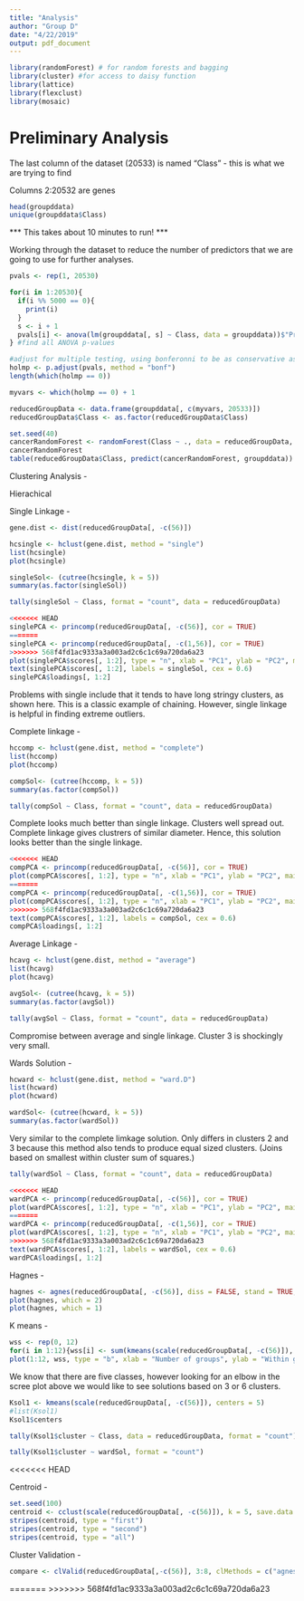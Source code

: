 ```yaml
---
title: "Analysis"
author: "Group D"
date: "4/22/2019"
output: pdf_document
---
```



```r
library(randomForest) # for random forests and bagging
library(cluster) #for access to daisy function
library(lattice)
library(flexclust)
library(mosaic) 
```

# Preliminary Analysis

The last column of the dataset (20533) is named "Class" - this is what we are trying to find

Columns 2:20532 are genes

```r
head(groupddata)
unique(groupddata$Class)
```


*** This takes about 10 minutes to run! ***

Working through the dataset to reduce the number of predictors that we are going to use for further analyses.

```r
pvals <- rep(1, 20530)

for(i in 1:20530){
  if(i %% 5000 == 0){
    print(i)
  }
  s <- i + 1
  pvals[i] <- anova(lm(groupddata[, s] ~ Class, data = groupddata))$"Pr(>F)"[1]
} #find all ANOVA p-values

#adjust for multiple testing, using bonferonni to be as conservative as possible
holmp <- p.adjust(pvals, method = "bonf")
length(which(holmp == 0))

myvars <- which(holmp == 0) + 1 

reducedGroupData <- data.frame(groupddata[, c(myvars, 20533)])
reducedGroupData$Class <- as.factor(reducedGroupData$Class)

```





```r
set.seed(40)
cancerRandomForest <- randomForest(Class ~ ., data = reducedGroupData, mtry = 10, ntree = 100, importance = T, proximity = T)
cancerRandomForest
table(reducedGroupData$Class, predict(cancerRandomForest, groupddata))
```



Clustering Analysis - 

Hierachical 

Single Linkage  - 

```r
gene.dist <- dist(reducedGroupData[, -c(56)])
```

```r
hcsingle <- hclust(gene.dist, method = "single")
list(hcsingle)
plot(hcsingle)
```

```r
singleSol<- (cutree(hcsingle, k = 5))
summary(as.factor(singleSol))
```


```r
tally(singleSol ~ Class, format = "count", data = reducedGroupData)
```


```r
<<<<<<< HEAD
singlePCA <- princomp(reducedGroupData[, -c(56)], cor = TRUE)
=======
singlePCA <- princomp(reducedGroupData[, -c(1,56)], cor = TRUE)
>>>>>>> 568f4fd1ac9333a3a003ad2c6c1c69a720da6a23
plot(singlePCA$scores[, 1:2], type = "n", xlab = "PC1", ylab = "PC2", main = "Single Five cluster solution") #blank!
text(singlePCA$scores[, 1:2], labels = singleSol, cex = 0.6)
singlePCA$loadings[, 1:2]
```
Problems with single include that it tends to have long stringy clusters, as shown here. This is a classic example of chaining. However, single linkage is helpful in finding extreme outliers. 


Complete linkage - 

```r
hccomp <- hclust(gene.dist, method = "complete")
list(hccomp)
plot(hccomp)
```

```r
compSol<- (cutree(hccomp, k = 5))
summary(as.factor(compSol))
```

```r
tally(compSol ~ Class, format = "count", data = reducedGroupData)
```

Complete looks much better than single linkage. Clusters well spread out. Complete linkage gives clustrers of similar diameter. Hence, this solution looks better than the single linkage. 

```r
<<<<<<< HEAD
compPCA <- princomp(reducedGroupData[, -c(56)], cor = TRUE)
plot(compPCA$scores[, 1:2], type = "n", xlab = "PC1", ylab = "PC2", main = "Complete Linkage's Five cluster solution") 
=======
compPCA <- princomp(reducedGroupData[, -c(1,56)], cor = TRUE)
plot(compPCA$scores[, 1:2], type = "n", xlab = "PC1", ylab = "PC2", main = "Complete Linkage's Five cluster solution") #blank!
>>>>>>> 568f4fd1ac9333a3a003ad2c6c1c69a720da6a23
text(compPCA$scores[, 1:2], labels = compSol, cex = 0.6)
compPCA$loadings[, 1:2]
```

Average Linkage - 
```r
hcavg <- hclust(gene.dist, method = "average")
list(hcavg)
plot(hcavg)
```


```r
avgSol<- (cutree(hcavg, k = 5))
summary(as.factor(avgSol))
```


```r
tally(avgSol ~ Class, format = "count", data = reducedGroupData)
```
Compromise between average and single linkage. Cluster 3 is shockingly very small. 

Wards Solution - 

```r
hcward <- hclust(gene.dist, method = "ward.D")
list(hcward)
plot(hcward)
```

```r
wardSol<- (cutree(hcward, k = 5))
summary(as.factor(wardSol))
```
Very similar to the complete limkage solution. Only differs in clusters 2 and 3 because this method also tends to produce equal sized clusters. (Joins based on smallest within cluster sum of squares.)

```r
tally(wardSol ~ Class, format = "count", data = reducedGroupData)
```


```r
<<<<<<< HEAD
wardPCA <- princomp(reducedGroupData[, -c(56)], cor = TRUE)
plot(wardPCA$scores[, 1:2], type = "n", xlab = "PC1", ylab = "PC2", main = "Ward's Five cluster solution")
=======
wardPCA <- princomp(reducedGroupData[, -c(1,56)], cor = TRUE)
plot(wardPCA$scores[, 1:2], type = "n", xlab = "PC1", ylab = "PC2", main = "Ward's Five cluster solution") #blank!
>>>>>>> 568f4fd1ac9333a3a003ad2c6c1c69a720da6a23
text(wardPCA$scores[, 1:2], labels = wardSol, cex = 0.6)
wardPCA$loadings[, 1:2]
```


Hagnes - 


```r
hagnes <- agnes(reducedGroupData[, -c(56)], diss = FALSE, stand = TRUE, method = "ward")
plot(hagnes, which = 2)
plot(hagnes, which = 1) 
```



K means - 

```r
wss <- rep(0, 12) 
for(i in 1:12){wss[i] <- sum(kmeans(scale(reducedGroupData[, -c(56)]), centers = i)$withinss)}                   
plot(1:12, wss, type = "b", xlab = "Number of groups", ylab = "Within groups sum of squares")
```

We know that there are five classes, however looking for an elbow in the scree plot above we would like to see solutions based on 3 or 6 clusters. 


```r
Ksol1 <- kmeans(scale(reducedGroupData[, -c(56)]), centers = 5) 
#list(Ksol1)
Ksol1$centers
```

```r
tally(Ksol1$cluster ~ Class, data = reducedGroupData, format = "count")
```

```r
tally(Ksol1$cluster ~ wardSol, format = "count")
```
<<<<<<< HEAD

Centroid - 

```r
set.seed(100)
centroid <- cclust(scale(reducedGroupData[, -c(56)]), k = 5, save.data = TRUE)
stripes(centroid, type = "first") 
stripes(centroid, type = "second") 
stripes(centroid, type = "all")
```


Cluster Validation - 

```r
compare <- clValid(reducedGroupData[,-c(56)], 3:8, clMethods = c("agnes", "kmeans", "diana", "pam", "clara"), metric = "euclidean", method = "complete")
```


=======
>>>>>>> 568f4fd1ac9333a3a003ad2c6c1c69a720da6a23
